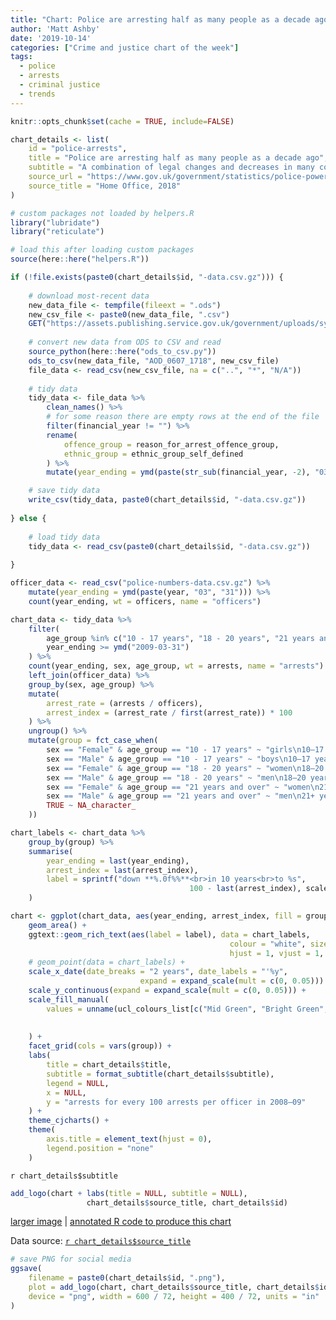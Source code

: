 ```yaml
---
title: "Chart: Police are arresting half as many people as a decade ago"
author: 'Matt Ashby'
date: '2019-10-14'
categories: ["Crime and justice chart of the week"]
tags:
  - police
  - arrests
  - criminal justice
  - trends
---
```


```r
knitr::opts_chunk$set(cache = TRUE, include=FALSE)
```

```r
chart_details <- list(
	id = "police-arrests",
	title = "Police are arresting half as many people as a decade ago",
	subtitle = "A combination of legal changes and decreases in many common types of crime, together with  closures of custody suites due to budget cuts, mean police are making about 760,000 fewer arrests per year now, compared to a decade ago. The number of children arrested has decreased fastest, potentially driven by recognition of the negative consequences of criminalising young people.",
	source_url = "https://www.gov.uk/government/statistics/police-powers-and-procedures-england-and-wales-year-ending-31-march-2018",
	source_title = "Home Office, 2018"
)
```

```r
# custom packages not loaded by helpers.R
library("lubridate")
library("reticulate")

# load this after loading custom packages
source(here::here("helpers.R"))
```

```r
if (!file.exists(paste0(chart_details$id, "-data.csv.gz"))) {
	
	# download most-recent data
	new_data_file <- tempfile(fileext = ".ods")
	new_csv_file <- paste0(new_data_file, ".csv")
	GET("https://assets.publishing.service.gov.uk/government/uploads/system/uploads/attachment_data/file/751158/arrests-open-data-tables-ppp.ods", write_disk(new_data_file))
	
	# convert new data from ODS to CSV and read
	source_python(here::here("ods_to_csv.py"))
	ods_to_csv(new_data_file, "AOD_0607_1718", new_csv_file)
	file_data <- read_csv(new_csv_file, na = c("..", "*", "N/A"))
	
	# tidy data
	tidy_data <- file_data %>% 
		clean_names() %>% 
		# for some reason there are empty rows at the end of the file
		filter(financial_year != "") %>% 
		rename(
			offence_group = reason_for_arrest_offence_group, 
			ethnic_group = ethnic_group_self_defined
		) %>% 
		mutate(year_ending = ymd(paste(str_sub(financial_year, -2), "03", "31")))

	# save tidy data
	write_csv(tidy_data, paste0(chart_details$id, "-data.csv.gz"))	
	
} else {
	
	# load tidy data
	tidy_data <- read_csv(paste0(chart_details$id, "-data.csv.gz"))
	
}		

officer_data <- read_csv("police-numbers-data.csv.gz") %>% 
	mutate(year_ending = ymd(paste(year, "03", "31"))) %>% 
	count(year_ending, wt = officers, name = "officers")

```

```r
chart_data <- tidy_data %>% 
	filter(
		age_group %in% c("10 - 17 years", "18 - 20 years", "21 years and over"),
		year_ending >= ymd("2009-03-31")
	) %>% 
	count(year_ending, sex, age_group, wt = arrests, name = "arrests") %>%
	left_join(officer_data) %>%
	group_by(sex, age_group) %>%
	mutate(
		arrest_rate = (arrests / officers),
		arrest_index = (arrest_rate / first(arrest_rate)) * 100
	) %>% 
	ungroup() %>% 
	mutate(group = fct_case_when(
		sex == "Female" & age_group == "10 - 17 years" ~ "girls\n10–17 years",
		sex == "Male" & age_group == "10 - 17 years" ~ "boys\n10–17 years",
		sex == "Female" & age_group == "18 - 20 years" ~ "women\n18–20 years",
		sex == "Male" & age_group == "18 - 20 years" ~ "men\n18–20 years",
		sex == "Female" & age_group == "21 years and over" ~ "women\n21+ years",
		sex == "Male" & age_group == "21 years and over" ~ "men\n21+ years",
		TRUE ~ NA_character_
	))

chart_labels <- chart_data %>% 
	group_by(group) %>% 
	summarise(
		year_ending = last(year_ending),
		arrest_index = last(arrest_index),
		label = sprintf("down **%.0f%%**<br>in 10 years<br>to %s", 
										100 - last(arrest_index), scales::comma(last(arrests)))
	)
```

```r
chart <- ggplot(chart_data, aes(year_ending, arrest_index, fill = group)) +
	geom_area() +
	ggtext::geom_rich_text(aes(label = label), data = chart_labels, 
												 colour = "white", size = elements$label_text_size,
												 hjust = 1, vjust = 1, label.size = NA) +
	# geom_point(data = chart_labels) +
	scale_x_date(date_breaks = "2 years", date_labels = "'%y", 
							 expand = expand_scale(mult = c(0, 0.05))) +
	scale_y_continuous(expand = expand_scale(mult = c(0, 0.05))) +
	scale_fill_manual(
		values = unname(ucl_colours_list[c("Mid Green", "Bright Green", 
																			 "Mid Red", "Light Red", "Mid Blue", 
																			 "Light Blue")])
	) +
	facet_grid(cols = vars(group)) +
	labs(
		title = chart_details$title,
		subtitle = format_subtitle(chart_details$subtitle),
		legend = NULL,
		x = NULL,
		y = "arrests for every 100 arrests per officer in 2008–09"
	) +
	theme_cjcharts() + 
	theme(
		axis.title = element_text(hjust = 0),
		legend.position = "none"
	)

```

`r chart_details$subtitle`

```r
add_logo(chart + labs(title = NULL, subtitle = NULL), 
				 chart_details$source_title, chart_details$id)
```

[larger image](../`r chart_details$id`.png)
| [annotated R code to produce this chart](https://github.com/mpjashby/cj-charts/blob/master/content/`r chart_details$id`.Rmd)

Data source: [`r chart_details$source_title`](`r chart_details$source_url`)


```r
# save PNG for social media
ggsave(
	filename = paste0(chart_details$id, ".png"), 
	plot = add_logo(chart, chart_details$source_title, chart_details$id), 
	device = "png", width = 600 / 72, height = 400 / 72, units = "in"
)
```
